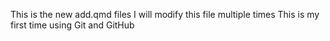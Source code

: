This is the new add.qmd files
I will modify this file multiple times
This is my first time using Git and GitHub
